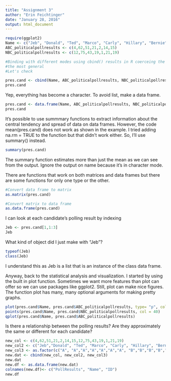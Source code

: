 ```yaml
---
title: "Assignment 3"
author: "Erin Feichtinger"
date: "January 28, 2016"
output: html_document
---
```


```r
require(ggplot2)
Name <- c("Jeb", "Donald", "Ted", "Marco", "Carly", "Hillary", "Bernie")
ABC_politicalpollresults <- c(4,62,51,21,2,14,15)
NBC_politicalpollresults <- c(12,75,43,19,1,21,19)

#Binding with different modes using cbind() results in R coerceing the elements to
#the most general 
#Let's check

pres.cand <- cbind(Name, ABC_politicalpollresults, NBC_politicalpollresults)
pres.cand

```
 Yep, everything has become a character. To avoid list, make a data frame. 
 
```r
pres.cand <- data.frame(Name, ABC_politicalpollresults, NBC_politicalpollresults)
pres.cand
```

It's possible to use summmary functions to extract information about the central tendency and spread of data on data frames. However, the code mean(pres.cand) does not work as shown in the example. I tried adding na.rm = TRUE to the function but that didn't work either. So, I'll use summary() instead. 
```r
summary(pres.cand)
```

The summary function estimates more than just the mean as we can see from the output. Ignore the output on name because it's in character mode. 

There are functions that work on both matrices and data frames but there are some functions for only one type or the other. 
```r
#Convert data frame to matrix
as.matrix(pres.cand)

#Convert matrix to data frame
as.data.frame(pres.cand)
```

I can look at each candidate's polling result by indexing 
```r
Jeb <- pres.cand[1,1:3]
Jeb
```

What kind of object did I just make with "Jeb"?
```r
typeof(Jeb)
class(Jeb)
```

I understand this as Jeb is a list that is an instance of the class data frame. 

Anyway, back to the statistical analysis and visualization. I started by using the built in plot function. Sometimes we want more features than plot can offer so we can use packages like ggplot2. Still, plot can make nice figures. The function plot has many, many optional arguments for making pretty graphs. 
```r
plot(pres.cand$Name, pres.cand$ABC_politicalpollresults, type= "p", col = "blue", pch = 3, xlab ="Candidate", ylab = "Percent Favorable Polling")
points(pres.cand$Name, pres.cand$NBC_politicalpollresults, col = 40)
qplot(pres.cand$Name, pres.cand$ABC_politicalpollresults)
```

Is there a relationship between the polling results? Are they approximately the same or different for each candidate? 

```r
new_col <- c(4,62,51,21,2,14,15,12,75,43,19,1,21,19)
new_col2 <- c("Jeb","Donald", "Ted", "Marco", "Carly", "Hillary", "Bernie", "Jeb","Donald", "Ted", "Marco", "Carly", "Hillary", "Bernie")
new_col3 <- as.factor(c("A", "A","A","A","A","A","A", "B","B","B","B","B","B","B"))
new.dat <- cbind(new_col, new_col2, new_col3)
new.dat
new.df <- as.data.frame(new.dat)
colnames(new.df)<- c("PollResults", "Name", "ID")
new.df
```

